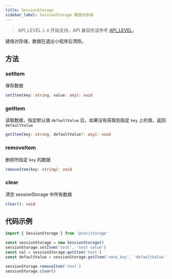 ```yaml
---
title: SessionStorage
sidebar_label: SessionStorage 键值对存储
---
```


> API_LEVEL `2.0` 开始支持，API 兼容性请参考 [API_LEVEL](../../../../guides/framework/device/compatibility.md)。

键值对存储，数据在退出小程序后清除。

## 方法

### setItem

保存数据

```ts
setItem(key: string, value: any): void
```

### getItem

读取数据，指定默认值 `defaultValue` 后，如果没有获取到指定 `key` 上的值，返回 `defaultValue`

```ts
getItem(key: string, defaultValue?: any): void
```

### removeItem

删除所指定 `key` 的数据

```ts
removeItem(key: string): void
```

### clear

清空 sessionStorage 中所有数据

```ts
clear(): void
```

## 代码示例

```js
import { SessionStorage } from '@zos/storage'

const sessionStorage = new SessionStorage()
sessionStorage.setItem('test', 'test value')
const val = sessionStorage.getItem('test')
const defaultValue = sessionStorage.getItem('none_key', 'defaultValue')

sessionStorage.removeItem('test')
sessionStorage.clear()
```

